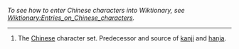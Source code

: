 ''To see how to enter Chinese characters into Wiktionary, see [[Wiktionary:Entries_on_Chinese_characters]].''
----

#The [[Chinese]] character set.  Predecessor and source of [[kanji]] and [[hanja]].